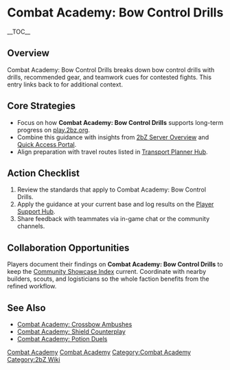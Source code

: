{{Short description|Combat Academy: Bow Control Drills breaks down bow control drills with drills, recommended gear, and teamwork cues for contested fights}}
= Combat Academy: Bow Control Drills =
{{2bZ Navbox}}
__TOC__

== Overview ==
Combat Academy: Bow Control Drills breaks down bow control drills with drills, recommended
gear, and teamwork cues for contested fights. This entry links back to [[Category:Combat
Academy|Combat Academy]] for additional context.

== Core Strategies ==
* Focus on how '''Combat Academy: Bow Control Drills''' supports long-term progress on [[play.2bz.org]].
* Combine this guidance with insights from [[2bZ Server Overview]] and [[Quick Access Portal]].
* Align preparation with travel routes listed in [[Transport Planner Hub]].

== Action Checklist ==
# Review the [[Category:Combat Academy|Combat Academy]] standards that apply to Combat Academy: Bow Control Drills.
# Apply the guidance at your current base and log results on the [[Player Support Hub]].
# Share feedback with teammates via in-game chat or the community channels.

== Collaboration Opportunities ==
Players document their findings on '''Combat Academy: Bow Control Drills''' to keep the
[[Community Showcase Index]] current. Coordinate with nearby builders, scouts, and
logisticians so the whole faction benefits from the refined workflow.

== See Also ==
* [[Combat Academy: Crossbow Ambushes]]
* [[Combat Academy: Shield Counterplay]]
* [[Combat Academy: Potion Duels]]

[[Category:Combat Academy]]
[[Category:2bZ Wiki]]

